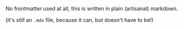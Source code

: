 No frontmatter used at all, this is written in plain (artisanal) markdown.

(it's still an `.mdx` file, because it can, but doesn't have to be!)
